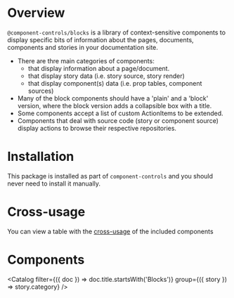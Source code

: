 
<Meta title="Blocks/index" />

# Overview

`@component-controls/blocks` is a library of context-sensitive components to display specific bits of information
about the pages, documents, components and stories in your documentation site.

- There are thre main categories of components:
  - that display information about a page/document.
  - that display story data (i.e. story source, story render)
  - that display component(s) data (i.e. prop tables, component sources)
- Many of the block components should have a 'plain' and a 'block' version, where the block version adds a collapsible box with a title.
- Some components accept a list of custom ActionItems to be extended.
- Components that deal with source code (story or component source) display actions to browse their respective repositories.

# Installation

This package is installed as part of `component-controls` and you should never need to install it manually.

# Cross-usage

You can view a table with the [cross-usage](/api/blocks-internal-usage) of the included components

# Components

<Catalog
  filter={({ doc }) => doc.title.startsWith('Blocks')}
  group={({ story }) => story.category}
/>
